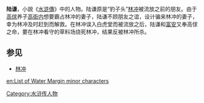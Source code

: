 {{Unreferenced|time=2013-06-09T06:16:10+00:00 }}
{{水浒人物 |
  人物姓名 = 陆谦 |
  画像 = |
  身份 = 虞候 |
  出场回目 = 007 |
}}
'''陆谦'''，小說《[[水滸傳|水滸傳]]》中的人物。陆谦原是“豹子头”[[林冲|林冲]]被流放之前的朋友。由于[[高俅|高俅]]养子[[高衙内|高衙内]]想要霸占林冲的妻子，陆谦不顾朋友之谊，设计骗来林冲的妻子，幸为林冲及时赶到而解救。在林冲误入白虎堂而被流放之后，陆谦和[[富安_(水浒传)|富安]]又奉高俅之命，要在林冲看守的草料场烧死林冲，结果反被林冲所杀。

==参见==
*[[林冲|林冲]]

[[Category:水浒传人物|Category:水浒传人物]]

[[en:List_of_Water_Margin_minor_characters|en:List of Water Margin minor characters]]
{{虚构人物小作品}}